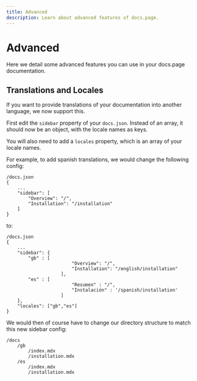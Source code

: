```yaml
---
title: Advanced
description: Learn about advanced features of docs.page.
---
```


# Advanced

Here we detail some advanced features you can use in your docs.page documentation.

## Translations and Locales

If you want to provide translations of your documentation into another language, we now support this.

First edit the `sidebar` property of your  `docs.json`. Instead of an array, it should now be an object, with the locale names as keys.

You will also need to add a `locales` property, which is an array of your locale names.

For example, to add spanish translations, we would change the following config:
```
/docs.json
{
    ...
    "sidebar": [
        "Overview": "/",
        "Installation": "/installation"
    ]
}
```
to:
```
/docs.json
{
    ...
    "sidebar": {
        "gb" : [
                        "Overview": "/",
                        "Installation": "/english/installation"
                    ],
        "es" : [
                        "Resumen" : "/",
                        "Instalación" : '/spanish/installation'
                    ]
    },
    "locales": ["gb","es"]
}
```
We would then of course have to change our directory structure to match this new sidebar config:
```
/docs
    /gb
        /index.mdx
        /installation.mdx
    /es
        /index.mdx
        /installation.mdx
```